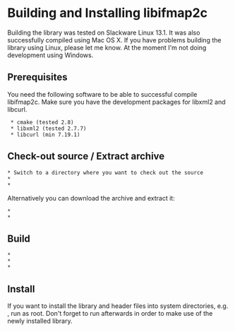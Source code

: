 = Building and Installing libifmap2c =
Building the library was tested on Slackware Linux 13.1. It was also
successfully compiled using Mac OS X. If you have problems building the
library using Linux, please let me know. At the moment I'm not doing
development using Windows.

==Prerequisites==
You need the following software to be able to successful compile libifmap2c.
Make sure you have the development packages for libxml2 and libcurl.

  * cmake (tested 2.8)
  * libxml2 (tested 2.7.7)
  * libcurl (min 7.19.1)

== Check-out source / Extract archive ==
 * Switch to a directory where you want to check out the source
 * {{{svn checkout http://libifmap2c.googlecode.com/svn/trunk/ libifmap2c}}}
 * {{{cd libifmap2c/libifmap2c}}}
Alternatively you can download the archive and extract it:
 * {{{tar xvf libifmap2c-<version>.tar.gz}}}
 * {{{cd libifmap2c-<version>}}}

== Build ==
 * {{{cd build}}}
 * {{{cmake ../}}}
 * {{{make}}}

== Install ==
If you want to install the library and header files into system directories, e.g.
{{{/usr/local/[lib/include]}}},
run {{{make install}}} as root. Don't forget to run {{{ldconfig}}} afterwards in
order to make use of the newly installed library.